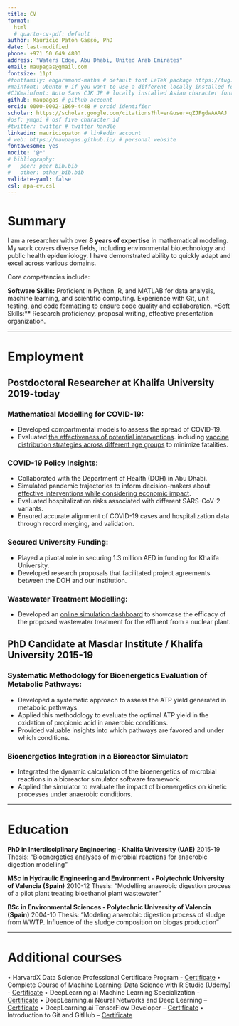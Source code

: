 ```yaml
---
title: CV
format:
  html
  # quarto-cv-pdf: default
author: Mauricio Patón Gassó, PhD
date: last-modified
phone: +971 50 649 4803
address: "Waters Edge, Abu Dhabi, United Arab Emirates"
email: maupagas@gmail.com
fontsize: 11pt
#fontfamily: ebgaramond-maths # default font LaTeX package https://tug.org/FontCatalogue/about.html
#mainfont: Ubuntu # if you want to use a different locally installed font
#CJKmainfont: Noto Sans CJK JP # locally installed Asian character font, must use with xelatex
github: maupagas # github account
orcid: 0000-0002-1869-4448 # orcid identifier
scholar: https://scholar.google.com/citations?hl=en&user=qZJFgdwAAAAJ
#osf: ymqui # osf five character id
#twitter: twitter # twitter handle
linkedin: mauriciopaton # linkedin account
# web: https://maupagas.github.io/ # personal website
fontawesome: yes
nocite: '@*'
# bibliography: 
#   peer: peer_bib.bib
#   other: other_bib.bib
validate-yaml: false
csl: apa-cv.csl
---
```


# Summary

I am a researcher with over **8 years of expertise** in mathematical modeling. My work covers diverse fields, including environmental biotechnology and public health epidemiology. I have demonstrated ability to quickly adapt and excel across various domains.

Core competencies include:

**Software Skills:** Proficient in Python, R, and MATLAB for data analysis, machine learning, and scientific computing. Experience with Git, unit testing, and code formatting to ensure code quality and collaboration. \newline *\*Soft Skills:\*\* Research proficiency, proposal writing, effective presentation organization.

------------------------------------------------------------------------

# Employment

## **Postdoctoral Researcher at Khalifa University** \hfill 2019-today

### Mathematical Modelling for COVID-19:

-   Developed compartmental models to assess the spread of COVID-19.
-   Evaluated [the effectiveness of potential interventions](https://envbioprom.shinyapps.io/COVID19_Model_KU/). including [vaccine distribution strategies across different age groups](https://doi.org/10.1016/j.idm.2023.07.012) to minimize fatalities.

### COVID-19 Policy Insights:

-   Collaborated with the Department of Health (DOH) in Abu Dhabi.
-   Simulated pandemic trajectories to inform decision-makers about [effective interventions while considering economic impact](https://doi.org/10.1016/j.idm.2022.08.003).
-   Evaluated hospitalization risks associated with different SARS-CoV-2 variants.
-   Ensured accurate alignment of COVID-19 cases and hospitalization data through record merging, and validation.

### Secured University Funding:

-   Played a pivotal role in securing 1.3 million AED in funding for Khalifa University.
-   Developed research proposals that facilitated project agreements between the DOH and our institution.

### Wastewater Treatment Modelling:

-   Developed an [online simulation dashboard](https://envbioprom.shinyapps.io/bioreactor-dashboard/) to showcase the efficacy of the proposed wastewater treatment for the effluent from a nuclear plant.

## **PhD Candidate at Masdar Institute / Khalifa University** \hfill 2015-19

### Systematic Methodology for Bioenergetics Evaluation of Metabolic Pathways:

-   Developed a systematic approach to assess the ATP yield generated in metabolic pathways.
-   Applied this methodology to evaluate the optimal ATP yield in the oxidation of propionic acid in anaerobic conditions.
-   Provided valuable insights into which pathways are favored and under which conditions.

### Bioenergetics Integration in a Bioreactor Simulator:

-   Integrated the dynamic calculation of the bioenergetics of microbial reactions in a bioreactor simulator software framework.
-   Applied the simulator to evaluate the impact of bioenergetics on kinetic processes under anaerobic conditions.

------------------------------------------------------------------------

# Education

**PhD in Interdisciplinary Engineering - Khalifa University (UAE)** \hfill 2015-19 \newline Thesis: “Bioenergetics analyses of microbial reactions for anaerobic digestion modelling”

**MSc in Hydraulic Engineering and Environment - Polytechnic University of Valencia (Spain)** \hfill 2010-12 \newline Thesis: “Modelling anaerobic digestion process of a pilot plant treating bioethanol plant wastewater”

**BSc in Environmental Sciences - Polytechnic University of Valencia (Spain)** \hfill 2004-10 \newline Thesis: “Modeling anaerobic digestion process of sludge from WWTP. Influence of the sludge composition on biogas production”

------------------------------------------------------------------------

# Additional courses

• HarvardX Data Science Professional Certificate Program - [Certificate](https://credentials.edx.org/credentials/d1e970d9bb5c428ebfc4826df5410c1c/) \newline • Complete Course of Machine Learning: Data Science with R Studio (Udemy) - [Certificate](https://udemy-certificate.s3.amazonaws.com/pdf/UC-a0b88b8f-a4a3-449b-ab3d-78bd66b1ce56.pdf) \newline • DeepLearning.ai Machine Learning Specialization - [Certificate](https://coursera.org/verify/specialization/4W9PK2FVM9WE) \newline • DeepLearning.ai Neural Networks and Deep Learning – [Certificate](https://www.coursera.org/account/accomplishments/verify/NA95VMDG7ZWX) \newline • DeepLearning.ai TensorFlow Developer – [Certificate](https://www.coursera.org/account/accomplishments/specialization/certificate/TVZCM9FRKGQL) \newline • Introduction to Git and GitHub – [Certificate](https://www.coursera.org/account/accomplishments/certificate/XJHLSV745JYV) \newline

